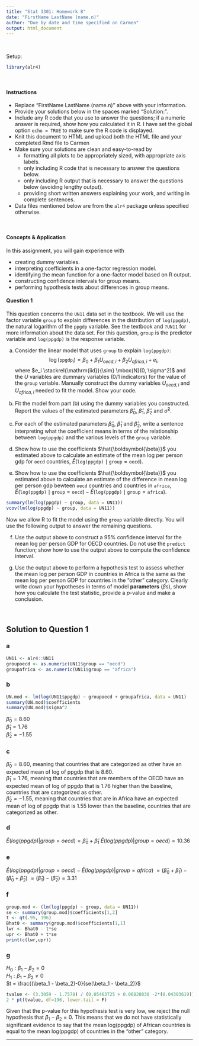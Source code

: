 ---
title: "Stat 3301: Homework 8"
date: "FirstName LastName (name.n)"
author: "Due by date and time specified on Carmen"
output: html_document
---


\


Setup:
```{r message = FALSE}
library(alr4)
```

\

#### Instructions
- Replace "FirstName LastName (name.n)" above with your information.
- Provide your solutions below in the spaces marked "Solution:".
- Include any R code that you use to answer the questions; if a numeric answer is required, show how you calculated it in R. I have set the global option `echo = TRUE` to make sure the R code is displayed.
- Knit this document to HTML and upload both the HTML file and your completed Rmd file to Carmen
- Make sure your solutions are clean and easy-to-read by
    - formatting all plots to be appropriately sized, with appropriate axis labels.
    - only including R code that is necessary to answer the questions below.
    - only including R output that is necessary to answer the questions below (avoiding lengthy output).
    - providing short written answers explaining your work, and writing in complete sentences.
- Data files mentioned below are from the `alr4` package unless specified otherwise.

\

#### Concepts \& Application

In this assignment, you will gain experience with

* creating dummy variables.
* interpreting coefficients in a one-factor regression model.
* identifying the mean function for a one-factor model based on R output.
* constructing confidence intervals for group means.
* performing hypothesis tests about differences in group means.


#### Question 1

This question concerns the `UN11` data set in the textbook. We will use the factor variable `group`
to explain differences in the distribution of `log(ppgdp)`, the natural logarithm of the `ppgdp`
variable. See the textbook and `?UN11` for more information about the data set. For this question,
`group` is the predictor variable and `log(ppgdp)` is the response variable.


(a) Consider the linear model that uses `group` to explain `log(ppgdp)`:
$$
  \log(\mathtt{ppgdp}_i) = \beta_0 + \beta_1 U_{oecd, i} + \beta_2 U_{africa, i} + e_i,
$$
where $e_i \stackrel{\mathrm{iid}}{\sim} \mbox{N}(0, \sigma^2)$ and the *U* variables
are dummary variables (0/1 indicators) for the value of the `group` variable. Manually
construct the dummy variables $U_{oecd,i}$ and $U_{africa,i}$ needed to fit the model.
Show your code.

(b) Fit the model from part (b) using the dummy variables you constructed. Report the values
of the estimated parameters $\hat{\beta}_0$, $\hat{\beta}_1$, $\hat{\beta}_2$ and $\hat{\sigma}^2$.

(c) For each of the estimated parameters $\hat{\beta}_0$, $\hat{\beta}_1$ and $\hat{\beta}_2$, write
a sentence interpreting what the coefficient means in terms of the relationship between `log(ppgdp)`
and the various levels of the `group` variable.

(d) Show how to use the coefficients $\hat{\boldsymbol{\beta}}$ you estimated above to calculate an 
estimate of the mean log per person gdp for `oecd` countries, $\hat{E}(\mathtt{log(ppgdp)} \mid 
\mathtt{group} = \mathtt{oecd})$.

(e) Show how to use the coefficients $\hat{\boldsymbol{\beta}}$ you estimated above to calculate an 
estimate of the difference in mean log per person gdp bewteen `oecd` countries and countries in `africa`,
$\hat{E}(\mathtt{log(ppgdp)} \mid \mathtt{group} = \mathtt{oecd}) -\hat{E}(\mathtt{log(ppgdp)} \mid \mathtt{group} = \mathtt{africa})$.

```{r}
summary(lm(log(ppgdp) ~ group, data = UN11))
vcov(lm(log(ppgdp) ~ group, data = UN11))
```


Now we allow R to fit the model using the `group` variable directly. You will use the following output to answer the remaining questions.

(f) Use the output above to construct a 95% confidence interval for the mean log per person GDP
for OECD countries. Do not use the `predict` function; show how to use the output above to
compute the confidence interval.

(g) Use the output above to perform a hypothesis test to assess whether the mean log per person GDP in countries 
in Africa is the same as the mean log per person GDP for countries in the "other" category. Clearly write down 
your hypotheses in terms of model **parameters** ($\beta$s), show how you calculate the test statistic, provide 
a *p*-value and make a conclusion.

\


## Solution to Question 1
### a
```{r}
UN11 <- alr4::UN11
groupoecd <- as.numeric(UN11$group == "oecd")
groupafrica <- as.numeric(UN11$group == "africa")
```

### b
```{r}
UN.mod <- lm(log(UN11$ppgdp) ~ groupoecd + groupafrica, data = UN11)
summary(UN.mod)$coefficients
summary(UN.mod)$sigma^2
```

$\hat\beta_0 = 8.60$
\
$\hat\beta_1 = 1.76$
\
$\hat\beta_2 = -1.55$

### c
$\hat\beta_0 = 8.60$, meaning that countries that are categorized as other have
an expected mean of log of ppgdp that is 8.60.
\
$\hat\beta_1 = 1.76$, meaning that countries that are members of the OECD have an
expected mean of log of ppgdp that is 1.76 higher than the baseline, countries
that are categorized as other.
\
$\hat\beta_2 = -1.55$, meaning that countries that are in Africa have an expected
mean of log of ppgdp that is 1.55 lower than the baseline, countries that are
categorized as other.

### d

$\hat{E}(log(ppgdp)|group=oecd) = \hat\beta_0 + \hat\beta_1$
$\hat{E}(log(ppgdp)|group=oecd) = 10.36$

### e
$\hat{E}(log(ppgdp)|group=oecd) - \hat{E}(log(ppgdp)|group=africa)$
$=(\hat\beta_0 + \hat\beta_1) - (\hat\beta_0 + \hat\beta_2)$
$=(\hat\beta_1) - (\hat\beta_2) = 3.31$

### f
```{r}
group.mod <- (lm(log(ppgdp) ~ group, data = UN11))
se <- summary(group.mod)$coefficients[1,2]
t <- qt(.95, 196)
Bhat0 <- summary(group.mod)$coefficients[1,1]
lwr <- Bhat0 - t*se
upr <- Bhat0 + t*se
print(c(lwr,upr))
```

### g
$H_0: \beta_1 - \beta_2 = 0$
\
$H_1: \beta_1 - \beta_2 \neq 0$
\
$t = \frac{(\beta_1 - \beta_2)-0}{se(\beta_1 - \beta_2)}$
\
```{r}
tvalue <- (3.3059 - 1.7578) / (0.05463725 + 0.06820830 -2*(0.04303619))
2 * pt(tvalue, df=196, lower.tail = F)
```

Given that the p-value for this hypothesis test is very low, we reject the null
hypothesis that $\beta_1 - \beta_2 = 0$. This means that we do not have 
statistically significant evidence to say that the mean log(ppgdp) of African 
countries is equal to the mean log(ppgdp) of countries in the "other" category.


------




